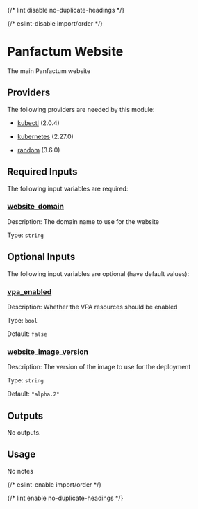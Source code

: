 
{/* lint disable no-duplicate-headings */}

{/* eslint-disable import/order */}

<ModuleHeader name="pf_website" sourceHref="https://github.com/Panfactum/stack/tree/__PANFACTUM_VERSION_EDGE__/packages/infrastructure/pf_website" status="stable" type="live" />

# Panfactum Website

The main Panfactum website

## Providers

The following providers are needed by this module:

* [kubectl](#requirement_kubectl) (2.0.4)

* [kubernetes](https://registry.terraform.io/providers/hashicorp/kubernetes/2.27.0/docs) (2.27.0)

* [random](https://registry.terraform.io/providers/hashicorp/random/3.6.0/docs) (3.6.0)

## Required Inputs

The following input variables are required:

### <a name="input_website_domain" /> [website\_domain](#input_website_domain)

Description: The domain name to use for the website

Type: `string`

## Optional Inputs

The following input variables are optional (have default values):

### <a name="input_vpa_enabled" /> [vpa\_enabled](#input_vpa_enabled)

Description: Whether the VPA resources should be enabled

Type: `bool`

Default: `false`

### <a name="input_website_image_version" /> [website\_image\_version](#input_website_image_version)

Description: The version of the image to use for the deployment

Type: `string`

Default: `"alpha.2"`

## Outputs

No outputs.

## Usage

No notes

{/* eslint-enable import/order */}

{/* lint enable no-duplicate-headings */}
